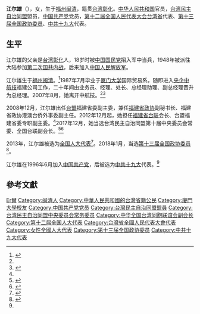 {{POV|time=2022-03-22T03:05:07+00:00}}
'''江尔雄'''（{{bd|1967年|1月|}}），女，生于[[福州|福州]][[闽清|闽清]]，籍贯[[台湾|台湾]][[彰化縣|彰化]]。[[中华人民共和国|中华人民共和国]]官员，[[台湾民主自治同盟|台湾民主自治同盟]]盟员，[[中国共产党|中国共产党]]党员，[[第十二届全国人民代表大会|第十二届全国人民代表大会]][[中华人民共和国台湾省|台湾省]]代表、[[中国人民政治协商会议第十三届全国委员会委员名单|第十三届全国政协委员]]、[[中共十九大|中共十九大]]代表。

== 生平 ==
江尔雄的父亲是[[台湾|台湾]][[彰化縣|彰化]]人，18岁时被[[中国国民党|中国国民党]]招入军中当兵，1948年被派往大陆参加[[第二次国共内战|第二次国共内战]]，后来加入[[中国人民解放军|中国人民解放军]]。

江尔雄生于[[福州|福州]][[闽清|闽清]]。<ref name="tais">{{cite news|title=常怀感恩之心 常思统一之志 ——专访十九大台湾省籍党员代表、福建省台联会长江尔雄|url=http://www.taisheng.org/html/shjd/dbxsh/2017/10/25/0941507980.html|accessdate=2018-02-01|work=台声网|date=2017-10-25|archive-url=https://web.archive.org/web/20180201133849/http://www.taisheng.org/html/shjd/dbxsh/2017/10/25/0941507980.html|archive-date=2018-02-01|dead-url=yes}}</ref>1987年7月毕业于[[厦门大学|厦门大学]]国际贸易系，随即进入[[央企|央企]][[中航技|中航技]]福建公司工作，二十年间由业务员、经理、处长、总经理助理、副总经理晋升为总经理。2007年8月，她离开中航技。<ref name="tais"/><ref>{{cite journal|author1=易靖茗|title=江尔雄:做好增进两岸同胞共同福祉之事|journal=台声|date=2013|issue=4|pages=42}}</ref>

2008年12月，江尔雄出任[[台盟|台盟]]福建省委副主委，兼任[[福建省政协|福建省政协]]副秘书长、福建省政协港澳台侨外事委副主任。2012年12月起，她担任[[福建省台联|福建省台联]]会长、台盟福建省委专职副主委。<ref name="tais"/>2017年12月，她当选台湾民主自治同盟第十届中央委员会常委、全国台联副会长。<ref>{{cite news|title=台湾民主自治同盟第十届中央委员会主席、副主席、常委名单|url=http://www.xinhuanet.com/politics/2017-12/09/c_1122084864.htm|accessdate=2018-02-01|work=新华网|agency=新华社|date=2017-12-09|archive-date=2018-02-01|archive-url=https://web.archive.org/web/20180201192845/http://www.xinhuanet.com/politics/2017-12/09/c_1122084864.htm|dead-url=no}}</ref><ref>{{cite news|title=第十次全国台湾同胞代表会议闭幕，黄志贤当选全国台联会长|url=http://www.thepaper.cn/newsDetail_forward_1921207|accessdate=2018-02-01|work=新华网|date=2017-12-25|archive-date=2019-06-03|archive-url=https://web.archive.org/web/20190603191634/http://www.thepaper.cn/newsDetail_forward_1921207|dead-url=no}}</ref>

2013年，江尔雄被选为[[全国人大代表|全国人大代表]]<ref>{{cite news|title=全国人大代表信息-江尔雄|url= http://210.82.31.1:8084/delegate/viewDelegate.action?dbid=122709|accessdate=2013-04-05|newspaper=全国人大网}}{{Dead link|date=2020年1月 |bot=InternetArchiveBot |fix-attempted=yes }}</ref>。2018年1月，当选[[中国人民政治协商会议第十三届全国委员会委员名单|第十三届全国政协委员]]<ref>{{Cite web|url=http://sports.163.com/18/0126/06/D92BRKK400051C89.html|title=中国人民政治协商会议第十三届全国委员会委员名单|accessdate=2018-01-26|last=|work=网易|archive-url=https://web.archive.org/web/20180127143232/http://sports.163.com/18/0126/06/D92BRKK400051C89.html|archive-date=2018-01-27|dead-url=yes}}</ref>。

江尔雄在1996年6月加入[[中国共产党|中国共产党]]，后被选为[[中共十九大|中共十九大]]代表。<ref name="tais"/>

== 參考文獻 ==
{{reflist}}

{{台湾民主自治同盟第九届中央委员会}}
{{中华全国台湾同胞联谊会第九届理事会}}
{{中华全国台湾同胞联谊会第十届理事会}}

{{Authority control}}
{{DEFAULTSORT:Jiang江}}
[[Category:江姓|Er爾]]
[[Category:闽清人|Category:闽清人]]
[[Category:中華人民共和國的台灣省籍公民|Category:中華人民共和國的台灣省籍公民]]
[[Category:廈門大學校友|Category:廈門大學校友]]
[[Category:中国共产党党员|Category:中国共产党党员]]
[[Category:台灣民主自治同盟盟員|Category:台灣民主自治同盟盟員]]
[[Category:台湾民主自治同盟中央委员会常务委员|Category:台湾民主自治同盟中央委员会常务委员]]
[[Category:中华全国台湾同胞联谊会副会长|Category:中华全国台湾同胞联谊会副会长]]
[[Category:第十二届全国人大代表|Category:第十二届全国人大代表]]
[[Category:台灣省全國人民代表大會代表|Category:台灣省全國人民代表大會代表]]
[[Category:女性全國人大代表|Category:女性全國人大代表]]
[[Category:第十三届全国政协委员|Category:第十三届全国政协委员]]
[[Category:中共十九大代表|Category:中共十九大代表]]